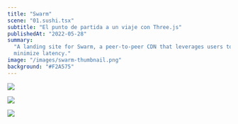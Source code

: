 ```yaml
---
title: "Swarm"
scene: "01.sushi.tsx"
subtitle: "El punto de partida a un viaje con Three.js"
publishedAt: "2022-05-28"
summary:
  "A landing site for Swarm, a peer-to-peer CDN that leverages users to distribute content to
  minimize latency."
image: "/images/swarm-thumbnail.png"
background: "#F2A575"
---
```


<Figure figcaption="">
  <source src="/videos/swarm.mp4" type="video/mp4" />
</Figure>

<Image
  src="/images/swarm/hero.png"
  className="mt-2"
  width={2950}
  height={1934}
  sizes="(max-width: 768px) 100vw, (max-width: 1200px) 50vw, 33vw"
/>

<Image
  src="/images/swarm/code.png"
  className="mt-2"
  width={2950}
  height={1934}
  sizes="(max-width: 768px) 100vw, (max-width: 1200px) 50vw, 33vw"
/>

<Image
  src="/images/swarm/footer.png"
  className="mt-2"
  width={2950}
  height={1934}
  sizes="(max-width: 768px) 100vw, (max-width: 1200px) 50vw, 33vw"
/>
